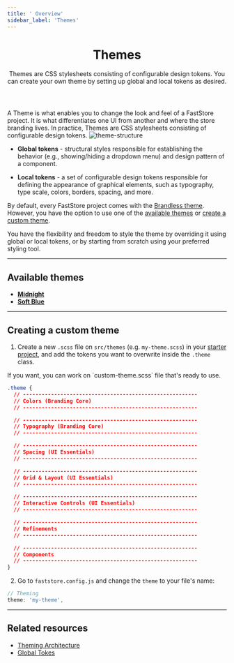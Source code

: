 ```yaml
---
title: ' Overview'
sidebar_label: 'Themes'
---
```


<header className="hero">

# Themes

Themes are CSS stylesheets consisting of configurable design tokens. You can create your own theme by setting up global and local tokens as desired.

</header>

A Theme is what enables you to change the look and feel of a FastStore project. It is what differentiates one UI from another and where the store branding lives. In practice, Themes are CSS stylesheets consisting of configurable design tokens.
![theme-structure](https://vtexhelp.vtexassets.com/assets/docs/src/theme___a7a122b4ca42955e79c8db8083b092f8.png)

- **Global tokens** - structural styles responsible for establishing the behavior (e.g., showing/hiding a dropdown menu) and design pattern of a component.

- **Local tokens** - a set of configurable design tokens responsible for defining the appearance of graphical elements, such as typography, type scale, colors, borders, spacing, and more.

By default, every FastStore project comes with the [Brandless theme](/docs/brandless). However, you have the option to use one of the [available themes](#available-themes) or [create a custom theme](#creating-a-custom-theme).


<Callout type="info" emoji="ℹ️">
  You have the flexibility and freedom to style the theme by overriding it using global or local tokens, or by starting from scratch using your preferred styling tool.
</Callout>

---

## Available themes

- **[Midnight](/docs/themes/midnight)**
- **[Soft Blue](/docs/themes/soft-blue)**

---

## Creating a custom theme

1. Create a new `.scss` file on `src/themes` (e.g. `my-theme.scss`) in your [starter project](https://github.com/vtex-sites/starter.store), and add the tokens you want to overwrite inside the `.theme` class.

<Callout type="info" emoji="ℹ️">
  If you want, you can work on `custom-theme.scss` file that's ready to use.
</Callout>

```css
.theme {
  // --------------------------------------------------------
  // Colors (Branding Core)
  // --------------------------------------------------------

  // --------------------------------------------------------
  // Typography (Branding Core)
  // --------------------------------------------------------

  // --------------------------------------------------------
  // Spacing (UI Essentials)
  // --------------------------------------------------------

  // --------------------------------------------------------
  // Grid & Layout (UI Essentials)
  // --------------------------------------------------------

  // --------------------------------------------------------
  // Interactive Controls (UI Essentials)
  // --------------------------------------------------------

  // --------------------------------------------------------
  // Refinements
  // --------------------------------------------------------

  // --------------------------------------------------------
  // Components
  // --------------------------------------------------------
}
```

2. Go to `faststore.config.js` and change the `theme` to your file's name:

```js
// Theming
theme: 'my-theme',
```
---

 ## Related resources

 - [Theming Architecture]()
 - [Global Tokes](/docs/global-tokens/overview)
